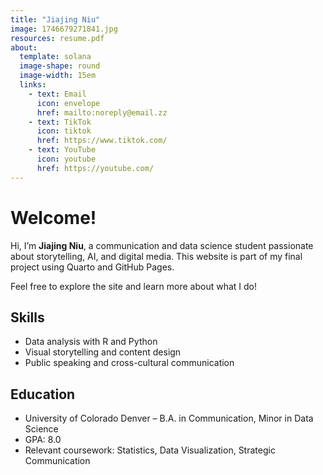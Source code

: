 ```yaml
---
title: "Jiajing Niu"
image: 1746679271841.jpg
resources: resume.pdf
about:
  template: solana
  image-shape: round
  image-width: 15em
  links:
    - text: Email
      icon: envelope
      href: mailto:noreply@email.zz
    - text: TikTok
      icon: tiktok
      href: https://www.tiktok.com/
    - text: YouTube
      icon: youtube
      href: https://youtube.com/
---
```

# Welcome!

Hi, I'm **Jiajing Niu**, a communication and data science student passionate about storytelling, AI, and digital media. This website is part of my final project using Quarto and GitHub Pages.

Feel free to explore the site and learn more about what I do!

## Skills

- Data analysis with R and Python  
- Visual storytelling and content design  
- Public speaking and cross-cultural communication  

## Education

- University of Colorado Denver – B.A. in Communication, Minor in Data Science  
- GPA: 8.0  
- Relevant coursework: Statistics, Data Visualization, Strategic Communication  

